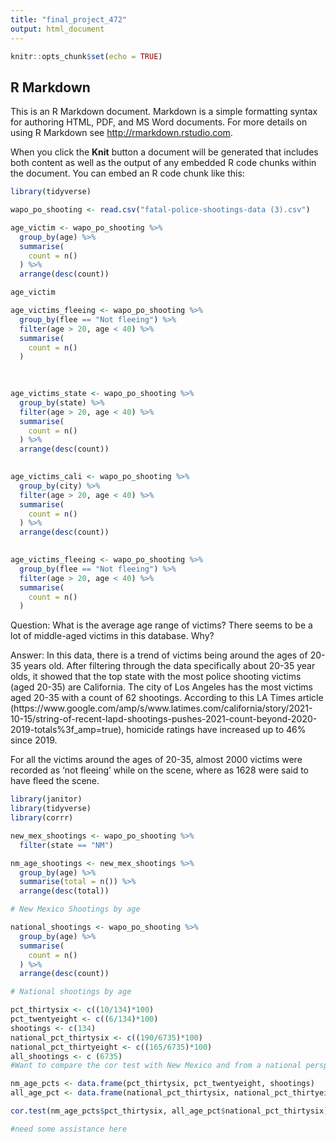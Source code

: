 ```yaml
---
title: "final_project_472"
output: html_document
---
```


```r
knitr::opts_chunk$set(echo = TRUE)
```

## R Markdown

This is an R Markdown document. Markdown is a simple formatting syntax for authoring HTML, PDF, and MS Word documents. For more details on using R Markdown see <http://rmarkdown.rstudio.com>.

When you click the **Knit** button a document will be generated that includes both content as well as the output of any embedded R code chunks within the document. You can embed an R code chunk like this:

```r
library(tidyverse)
```

```r
wapo_po_shooting <- read.csv("fatal-police-shootings-data (3).csv")
```

```r
age_victim <- wapo_po_shooting %>%
  group_by(age) %>%
  summarise(
    count = n()
  ) %>%
  arrange(desc(count))

age_victim

```

```r
age_victims_fleeing <- wapo_po_shooting %>%
  group_by(flee == "Not fleeing") %>%
  filter(age > 20, age < 40) %>%
  summarise(
    count = n()
  )
  
  
```

```r
age_victims_state <- wapo_po_shooting %>%
  group_by(state) %>%
  filter(age > 20, age < 40) %>%
  summarise(
    count = n()
  ) %>%
  arrange(desc(count))
  
```

```r
age_victims_cali <- wapo_po_shooting %>%
  group_by(city) %>%
  filter(age > 20, age < 40) %>%
  summarise(
    count = n()
  ) %>%
  arrange(desc(count))
  
```

```r
age_victims_fleeing <- wapo_po_shooting %>%
  group_by(flee == "Not fleeing") %>%
  filter(age > 20, age < 40) %>%
  summarise(
    count = n()
  )
```



Question: What is the average age range of victims? There seems to be a lot of middle-aged victims in this database. Why?

Answer: In this data, there is a trend of victims being around the ages of 20-35 years old. After filtering through the data specifically about 20-35 year olds, it showed that the top state with the most police shooting victims (aged 20-35) are California. The city of Los Angeles has the most victims aged 20-35 with a count of 62 shootings. According to this LA Times article (https://www.google.com/amp/s/www.latimes.com/california/story/2021-10-15/string-of-recent-lapd-shootings-pushes-2021-count-beyond-2020-2019-totals%3f_amp=true), homicide ratings have increased up to 46% since 2019. 

For all the victims around the ages of 20-35, almost 2000 victims were recorded as 'not fleeing' while on the scene, where as 1628 were said to have fleed the scene. 

```r
library(janitor)
library(tidyverse)
library(corrr)
```

```r
new_mex_shootings <- wapo_po_shooting %>%
  filter(state == "NM")
```

```r
nm_age_shootings <- new_mex_shootings %>%
  group_by(age) %>%
  summarise(total = n()) %>%
  arrange(desc(total))

# New Mexico Shootings by age
```

```r
national_shootings <- wapo_po_shooting %>%
  group_by(age) %>%
  summarise(
    count = n()
  ) %>%
  arrange(desc(count))

# National shootings by age
```

```r
pct_thirtysix <- c((10/134)*100)
pct_twentyeight <- c((6/134)*100)
shootings <- c(134)
national_pct_thirtysix <- c((190/6735)*100)
national_pct_thirtyeight <- c((165/6735)*100)
all_shootings <- c (6735)
#Want to compare the cor test with New Mexico and from a national perspective 
```

```r
nm_age_pcts <- data.frame(pct_thirtysix, pct_twentyeight, shootings)
all_age_pct <- data.frame(national_pct_thirtysix, national_pct_thirtyeight, all_shootings)
```

```r
cor.test(nm_age_pcts$pct_thirtysix, all_age_pct$national_pct_thirtysix)

#need some assistance here
```
